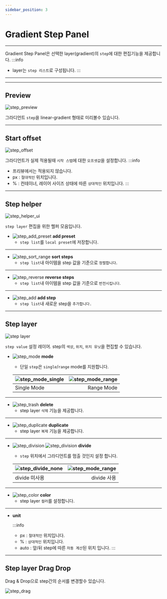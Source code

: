 ```yaml
---
sidebar_position: 3
---
```






# Gradient Step Panel

<hr/>

Gradient Step Panel은 선택한 layer(gradient)의 ```step```에 대한 편집기능을 제공합니다.
:::info
* layer는 ```step 리스트```로 구성됩니다.
:::

<hr/>


<TOCInline toc={toc}/>

<hr/>

## Preview
![step_preview](./img/step/step_preview.png)

그라디언트 ```step```을 linear-gradient 형태로 미리볼수 있습니다.


<hr/>

## Start offset
![step_offset](./img/step/step_offset.png)

그라디언트가 실제 적용될때 ```시작 스텝```에 대한 ```오프셋값```을 설정합니다.
:::info
- 프리뷰에서는 적용되지 않습니다.
- px : ```절대적인``` 위치입니다.
- % : 컨테이너, 레이어 사이즈 상태에 따른 ```상대적인``` 위치입니다.
:::


<hr/>

## Step helper
![step_helper_ui](./img/step/step_ui.png)

```step layer``` 편집을 위한 헬퍼 모음입니다.

 - ![step_add_preset](./img/step/step_add_preset.png)  **add preset**
   - ```step list```를 ```local preset```에 저장합니다.

 <hr/>

 - ![step_sort_range](./img/step/step_sort_range.png) **sort steps**
   - ```step list```내 아이템을 step 값을 기준으로 ```정렬합니다```.

  <hr/>

 - ![step_reverse](./img/step/step_reverse.png) **reverse steps**
   - ```step list```내 아이템을 step 값을 기준으로 ```반전시킵니다```.

 <hr/>

 - ![step_add](./img/step/step_add.png) **add step**
    - ```step list```내 새로운 step을 ```추가합니다.```

<hr/>

## Step layer
![step layer](./img/step/step_item.png)

```step value``` 설정 레이어. step의 ```색상```, ```위치```, ```위치 유닛```을 편집할 수 있습니다.

 - ![step_mode](./img/step/step_mode.png) **mode**

   - 단일 ```step```은  ```single```/```range``` mode를 지원합니다.

    |![step_mode_single](./img/step/step_mode_single.png)|![step_mode_range](./img/step/step_mode_range.png)|
    |:--|--:|
    |Single Mode|Range Mode|

<hr/>

 - ![step_trash](./img/step/step_trash.png) **delete**
   - step layer ```삭제``` 기능을 제공합니다.

<hr/>

 - ![step_duplicate](./img/step/step_duplicate.png) **duplicate**
   - step layer ```복제``` 기능을 제공합니다.

<hr/>

 - ![step_division](./img/step/step_divide.png) ![step_division](./img/step/step_divide_on.png) **divide**
   - ```step``` 위치에서 그라디언트를 멈출 것인지 설정 합니다.

    |![step_divide_none](./img/step/step_divide_none.png)|![step_mode_range](./img/step/step_divide_use.png)|
    |:--|--:|
    |divide 미사용|divide 사용|

<hr/>

 - ![step_color](./img/step/step_color.png) **color**
   - step layer ```컬러```를 설정합니다.

<hr/>

 - **unit**

	:::info
	- px : ```절대적인``` 위치입니다.
	- % : ```상대적인``` 위치입니다.
	- auto : 앞/뒤 step에 따른 ```자동 계산```된 위치 입니다.
	:::

<hr/>

## Step layer Drag Drop
Drag & Drop으로 step간의 순서를 변경할수 있습니다.

![step_drag](./img/step/step_drag.png)
